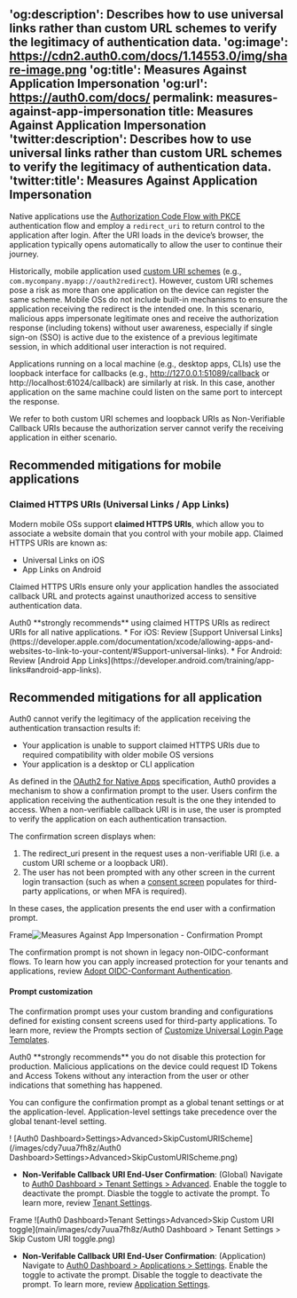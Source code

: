 'og:description': Describes how to use universal links rather than custom URL schemes to verify the legitimacy of authentication data.
'og:image': https://cdn2.auth0.com/docs/1.14553.0/img/share-image.png
'og:title': Measures Against Application Impersonation
'og:url': https://auth0.com/docs/
permalink: measures-against-app-impersonation
title: Measures Against Application Impersonation
'twitter:description': Describes how to use universal links rather than custom URL schemes to verify the legitimacy of authentication data.
'twitter:title': Measures Against Application Impersonation
---
Native applications use the [Authorization Code Flow with PKCE](/docs/get-started/authentication-and-authorization-flow/authorization-code-flow-with-pkce) authentication flow and employ a `redirect_uri` to return control to the application after login. After the URI loads in the device’s browser, the application typically opens automatically to allow the user to continue their journey.

Historically, mobile application used [custom URI schemes](https://developers.google.com/identity/protocols/oauth2/native-app#installed_app_redirect_methods) (e.g., `com.mycompany.myapp://oauth2redirect`). However, custom URI schemes pose a risk as more than one application on the device can register the same scheme. Mobile OSs do not include built-in mechanisms to ensure the application receiving the redirect is the intended one. In this scenario, malicious apps impersonate legitimate ones and receive the authorization response (including tokens) without user awareness, especially if single sign-on (SSO) is active due to the existence of a previous legitimate session, in which additional user interaction is not required.

Applications running on a local machine (e.g., desktop apps, CLIs) use the loopback interface for callbacks (e.g., http://127.0.0.1:51089/callback or http://localhost:61024/callback) are similarly at risk. In this case, another application on the same machine could listen on the same port to intercept the response.

We refer to both custom URI schemes and loopback URIs as Non-Verifiable Callback URIs because the authorization server cannot verify the receiving application in either scenario.

## Recommended mitigations for mobile applications
### Claimed HTTPS URIs (Universal Links / App Links)

Modern mobile OSs support **claimed HTTPS URIs**, which allow you to associate a website domain that you control with your mobile app. Claimed HTTPS URIs are known as:

* Universal Links on iOS
* App Links on Android

Claimed HTTPS URIs ensure only your application handles the associated callback URL and protects against unauthorized access to sensitive authentication data.

<Note>
Auth0 **strongly recommends** using claimed HTTPS URIs as redirect URIs for all native applications.
* For iOS: Review [Support Universal Links](https://developer.apple.com/documentation/xcode/allowing-apps-and-websites-to-link-to-your-content/#Support-universal-links).
* For Android: Review [Android App Links](https://developer.android.com/training/app-links#android-app-links).
</Note>

## Recommended mitigations for all application

Auth0 cannot verify the legitimacy of the application receiving the authentication transaction results if:
* Your application is unable to support claimed HTTPS URIs due to required compatibility with older mobile OS versions
* Your application is a desktop or CLI application

As defined in the [OAuth2 for Native Apps](https://datatracker.ietf.org/doc/html/rfc8252#section-8.6) specification, Auth0 provides a mechanism to show a confirmation prompt to the user. Users confirm the application receiving the authentication result is the one they intended to access. When a non-verifiable callback URI is in use, the user is prompted to verify the application on each authentication transaction.

The confirmation screen displays when:

1. The redirect_uri present in the request uses a non-verifiable URI (i.e. a custom URI scheme or a loopback URI).
2. The user has not been prompted with any other screen in the current login transaction (such as when a [consent screen](/docs/get-started/applications/confidential-and-public-applications/user-consent-and-third-party-applications) populates for third-party applications, or when MFA is required).

In these cases, the application presents the end user with a confirmation prompt.

Frame![Measures Against App Impersonation - Confirmation Prompt](/images/cdy7uua7fh8z/consent-pompt-uris.png)

The confirmation prompt is not shown in legacy non-OIDC-conformant flows. To learn how you can apply increased protection for your tenants and applications, review [Adopt OIDC-Conformant Authentication](/docs/authenticate/login/oidc-conformant-authentication).

#### Prompt customization

The confirmation prompt uses your custom branding and configurations defined for existing consent screens used for third-party applications. To learn more, review the Prompts section of [Customize Universal Login Page Templates](/docs/customize/login-pages/universal-login/customize-templates).

<Warning>
Auth0 **strongly recommends** you do not disable this protection for production. Malicious applications on the device could request ID Tokens and Access Tokens without any interaction from the user or other indications that something has happened.
</Warning>

You can configure the confirmation prompt as a global tenant settings  or at the application-level. Application-level settings take precedence over the global tenant-level setting.

<Frame>! [Auth0 Dashboard>Settings>Advanced>SkipCustomURIScheme](/images/cdy7uua7fh8z/Auth0 Dashboard>Settings>Advanced>SkipCustomURIScheme.png) </Frame>

* **Non-Verifable Callback URI End-User Confirmation**: (Global) Navigate to [Auth0 Dashboard > Tenant Settings > Advanced](https://manage.auth0.com/tenant/advanced). Enable the toggle to deactivate the prompt. Diasble the toggle to activate the prompt. To learn more, review [Tenant Settings](/docs/get-started/tenant-settings).

Frame ![Auth0 Dashboard>Tenant Settings>Advanced>Skip Custom URI toggle](main/images/cdy7uua7fh8z/Auth0 Dashboard > Tenant Settings > Skip Custom URI toggle.png)

* **Non-Verifable Callback URI End-User Confirmation**: (Application) Navigate to [Auth0 Dashboard > Applications > Settings](https://manage.auth0.com/applications/settings).  Enable the toggle to activate the prompt. Disable the toggle to deactivate the prompt. To learn more, review [Application Settings](/get-started/applications/application-settings).